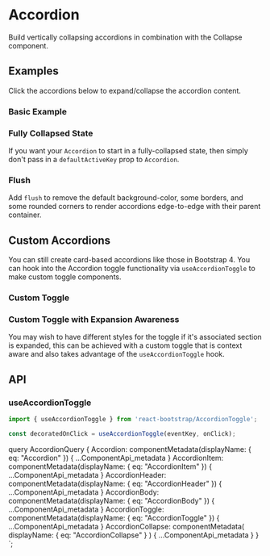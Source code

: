 


# Accordion

<p className="lead">
  Build vertically collapsing accordions in combination with the Collapse
  component.
</p>

## Examples

Click the accordions below to expand/collapse the accordion content.

### Basic Example

<ReactPlayground codeText={Basic} />

### Fully Collapsed State

If you want your `Accordion` to start in a fully-collapsed state, then simply don't pass in a `defaultActiveKey` prop to `Accordion`.

<ReactPlayground codeText={AllCollapse} />

### Flush

Add `flush` to remove the default background-color, some borders, and some rounded corners to render accordions edge-to-edge with their parent container.

<ReactPlayground codeText={Flush} />

## Custom Accordions

You can still create card-based accordions like those in Bootstrap 4. You can hook 
into the Accordion toggle functionality via `useAccordionToggle` to make custom
toggle components.

### Custom Toggle

<ReactPlayground codeText={CustomToggle} />

### Custom Toggle with Expansion Awareness

You may wish to have different styles for the toggle if it's associated section is expanded,
this can be achieved with a custom toggle that is context aware and also takes advantage of the `useAccordionToggle` hook.

<ReactPlayground codeText={ContextAwareToggle} />

## API

<ComponentApi metadata={props.data.Accordion} />
<ComponentApi
  metadata={props.data.AccordionItem}
  exportedBy={props.data.Accordion}
/>
<ComponentApi
  metadata={props.data.AccordionHeader}
  exportedBy={props.data.Accordion}
/>
<ComponentApi
  metadata={props.data.AccordionBody}
  exportedBy={props.data.Accordion}
/>
<ComponentApi
  metadata={props.data.AccordionToggle}
  exportedBy={props.data.Accordion}
/>
<ComponentApi
  metadata={props.data.AccordionCollapse}
  exportedBy={props.data.Accordion}
/>

### useAccordionToggle

```js
import { useAccordionToggle } from 'react-bootstrap/AccordionToggle';

const decoratedOnClick = useAccordionToggle(eventKey, onClick);
```

  query AccordionQuery {
    Accordion: componentMetadata(displayName: { eq: "Accordion" }) {
      ...ComponentApi_metadata
    }
    AccordionItem: componentMetadata(displayName: { eq: "AccordionItem" }) {
      ...ComponentApi_metadata
    }
    AccordionHeader: componentMetadata(displayName: { eq: "AccordionHeader" }) {
      ...ComponentApi_metadata
    }
    AccordionBody: componentMetadata(displayName: { eq: "AccordionBody" }) {
      ...ComponentApi_metadata
    }
    AccordionToggle: componentMetadata(displayName: { eq: "AccordionToggle" }) {
      ...ComponentApi_metadata
    }
    AccordionCollapse: componentMetadata(
      displayName: { eq: "AccordionCollapse" }
    ) {
      ...ComponentApi_metadata
    }
  }
`;
